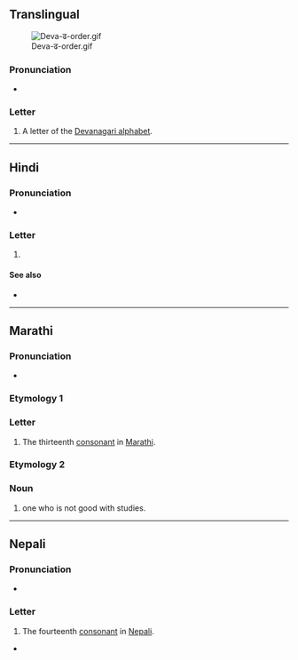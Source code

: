{{also|ढ़|द|ट|ड़}}
{{character info}}
==Translingual==
[[File:Deva-ढ-order.gif|thumb]]

===Pronunciation===
* {{IPA|mul|/ɖʱə/}}

===Letter===
{{mul-Deva|ḍha}}

# A letter of the [[Devanagari alphabet]].

----

==Hindi==

===Pronunciation===
* {{hi-IPA|ढ.}}

===Letter===
{{head|hi|letter}}

# {{n-g|the fourteenth [[consonant]] in [[Hindi]]}}

====See also====
* {{list:Devanagari script letters/hi}}

----

==Marathi==

===Pronunciation===
* {{mr-IPA}}

===Etymology 1===

===Letter===
{{head|mr|letter}}

# The thirteenth [[consonant]] in [[Marathi]].

===Etymology 2===

===Noun===
{{mr-noun|tr=ḍha}}

# one who is not good with studies.

----

==Nepali==

===Pronunciation===
* {{ne-IPA}}

===Letter===
{{head|ne|letter}}

# The fourteenth [[consonant]] in [[Nepali]].

*